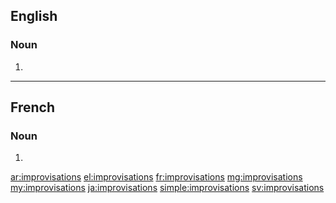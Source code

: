 ==English==

===Noun===
{{head|en|plural}}

# {{plural of|improvisation|lang=en}}

----

==French==

===Noun===
{{head|fr|plural}}

# {{plural of|improvisation|lang=fr}}

[[ar:improvisations]]
[[el:improvisations]]
[[fr:improvisations]]
[[mg:improvisations]]
[[my:improvisations]]
[[ja:improvisations]]
[[simple:improvisations]]
[[sv:improvisations]]